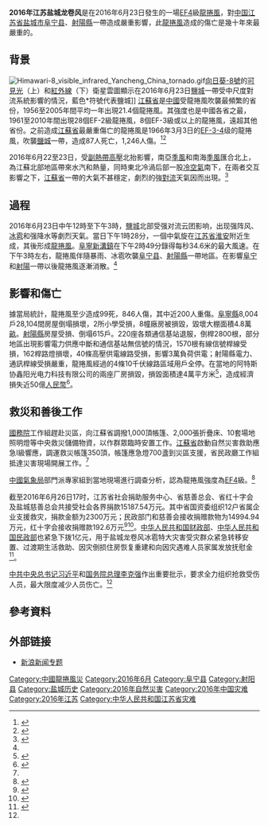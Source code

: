 {{UTC+8}}
{{Infobox storm
| name = 2016年江苏盐城龙卷风
| image = June 23, 2016, Eastern China thunderstorms.jpg
| alt = 
| caption = 6月23日下午1時25分（05:25[[UTC|UTC]]）,龍捲風形成前的[[可見光|可見光]][[衛星雲圖|衛星雲圖]]顯示一股強烈的雷雨區集結在[[中國東部|中國東部]][[江蘇|江蘇]]一帶
| type = 龙卷风
| active = 數小時
| lowest pressure = 
| lowest temperature =
| tornadoes =
| fujitascale = EF4
| formed = 2016年6月23日{{abbr|≈|大约}} 2:30 p.m. ([[北京时间|UTC+8:00]])
| highest winds = {{convert|165|-|200|mph|abbr=on|order=flip}}
| hail = 
| gusts =
| maximum snow = 
| power outages =
| total fatalities = 99人死，846人伤<ref name="EF4"></ref>
| damages = 不详<!--(2016 USD)-->
| areas affected= {{PRC}}<br />[[江苏省|江苏省]][[阜宁县|阜宁县]]、[[射陽縣|射陽縣]]一帶
| current advisories =
| enhanced = yes
| notes = 
}}
'''2016年江苏盐城龙卷风'''是在2016年6月23日發生的一場[[改良藤田级数|EF4]]級[[龍捲風|龍捲風]]，對[[中华人民共和国|中国]][[江苏省|江苏省]][[盐城市|盐城市]][[阜宁县|阜宁县]]、[[射陽縣|射陽縣]]一帶造成嚴重影響，此[[龍捲風|龍捲風]]造成的傷亡是幾十年來最嚴重的。

== 背景 ==
[[File:Himawari-8_visible_infrared_Yancheng_China_tornado.gif|left]][[向日葵-8號|向日葵-8號]]的[[可見光|可見光]]（上）和[[紅外線|紅外線]]（下）衛星雲圖顯示在2016年6月23日[[鹽城|鹽城]]一帶受中尺度對流系統影響的情況，藍色*符號代表鹽城]]
[[江蘇省|江蘇省]]是[[中國|中國]]受龍捲風吹襲最頻繁的省份，1956至2005年間平均一年出現21.4個龍捲風。其強度也是中國各省之最，1961至2010年間出現28個EF-2級龍捲風，8個EF-3級或以上的龍捲風，遠超其他省份。之前造成[[江蘇省|江蘇省]]最嚴重傷亡的龍捲風是1966年3月3日的[[改良藤田级数|EF-3-4]]级的龍捲風，吹襲[[鹽城|鹽城]]一帶，造成87人死亡，1,246人傷。<ref>{{Cite journal |title=中国龙卷的时空分布特征 |author=范雯杰、俞小鼎 |url=http://qxqk.nmc.cn/qx/ch/reader/view_abstract.aspx?file_no=20150701&flag=1 |journal=《气象》 |issue=7 |doi=10.7519/j.issn.1000-0526.2015.07.001 |year=2015 |volume=41 |page=793-805 |issn=1000-0526 |CN=11-2282/P |access-date=2021-10-02 |archive-date=2021-10-02 |archive-url=https://web.archive.org/web/20211002072128/http://qxqk.nmc.cn/qx/ch/reader/view_abstract.aspx?file_no=20150701&flag=1 }}</ref><ref>{{Cite journal |title=江苏省龙卷风灾害风险评价模型研究 |author=许遐祯、潘文卓、缪启龙 |url=http://dqkxxb.cnjournals.org/dqkxxb/article/abstract/20090608?st=article_issue |journal=《大气科学学报》 |issue=6 |year=2009 |page=792-797 |issn=1674-7097 |CN=32-1803/P |access-date=2021-10-02 |archive-date=2021-10-02 |archive-url=https://web.archive.org/web/20211002073103/http://dqkxxb.cnjournals.org/dqkxxb/article/abstract/20090608?st=article_issue }}</ref>

2016年6月22至23日，受[[副熱帶高壓|副熱帶高壓]]北抬影響，南亞[[季風|季風]]和南海[[季風|季風]]匯合北上，為江蘇北部地區帶來水汽和熱量，同時東北冷渦后部一股[[冷空氣|冷空氣]]南下，在兩者交互影響之下，[[江蘇省|江蘇省]]一帶的大氣不甚穩定，劇烈的強[[對流|對流]]天氣因而出現。<ref name="nmc">{{cite web|title=重要天气新闻通稿 6月23日下午 盐城北部发生极端天气|publisher=[[中國氣象局|中國氣象局]]|date=2016-06-24|url=https://web.archive.org/save/http://www.nmc.cn/publish/weatherperday/index.htm}}</ref>

== 過程 ==
2016年6月23日中午12時至下午3時，[[鹽城|鹽城]]北部受强对流云团影响，出现强阵风、[[冰雹|冰雹]]和强降水等劇烈天氣。當日下午1時28分，一個中氣旋在[[江苏省|江苏省]][[淮安市|淮安]]附近生成，其後形成[[龍捲風|龍捲風]]。[[阜寧|阜寧]][[新溝鎮|新溝鎮]]在下午2時49分錄得每秒34.6米的最大風速。在下午3時左右，龍捲風伴隨暴雨、冰雹吹襲[[阜宁县|阜宁县]]、[[射陽縣|射陽縣]]一帶地區。在影響[[阜宁|阜宁]]和[[射陽|射陽]]一帶以後龍捲風逐漸消散。<ref name=澎湃></ref>

== 影響和傷亡 ==
據當局統計，龍捲風至少造成99死，846人傷，其中近200人重傷。[[阜寧縣|阜寧縣]]8,004戶28,104間房屋倒塌損壞，2所小學受損，8幢廠房被損毀，毀壞大棚面積4.8萬[[畝|畝]]。[[射陽縣|射陽縣]]房屋受損、倒塌615戶。220座各類通信基站退服，倒桿2800根，部分地區出現影響電力供應中斷和通信基站無信號的情況，1570根有線信號桿線受損，162桿路燈損壞，40條高壓供電線路受損，影響3萬負荷供電；射陽縣電力、通訊桿線受損嚴重，龍捲風經過的4條10千伏線路區域用戶全停。在當地的阿特斯协鑫阳光电力科技有限公司的兩座厂房損毀，損毀面積達4萬平方米<ref name=澎湃>{{cite web|url=http://www.thepaper.cn/newsDetail_forward_1488127|title=江苏盐城遭龙卷风袭击|publisher=[[澎湃新聞|澎湃新聞]]|date=2016-06-23|accessdate=2016-06-23|archive-date=2016-06-24|archive-url=https://web.archive.org/web/20160624194807/http://www.thepaper.cn/newsDetail_forward_1488127|dead-url=no}}</ref>，造成經濟損失近50億[[人民幣|人民幣]]<ref>{{cite news|url=http://www.yangtse.com/jiangsu/2017/06/23/1277925.html|title=盐城“6·23”特大龙卷风灾后重建：一切让老百姓说了算|publisher=[[揚子晚報|揚子晚報]]|date=2017-06-23|accessdate=2018-11-05|archive-date=2018-11-05|archive-url=https://web.archive.org/web/20181105202452/http://www.yangtse.com/jiangsu/2017/06/23/1277925.html|dead-url=yes}}</ref>。

== 救災和善後工作 ==
[[中華人民共和國國務院|國務院]]工作組趕赴災區，向江蘇省調撥1,000頂帳篷、2,000張折疊床、10套場地照明燈等中央救災儲備物資，以作群眾臨時安置工作。[[江蘇省|江蘇省]]啟動自然災害救助應急Ⅰ級響應，調運救災帳篷350頂，帳篷應急燈700盞到災區支援，省民政廳工作組抵達災害現場開展工作。<ref name=澎湃></ref>

[[中國氣象局|中國氣象局]]部門派專家組到當地現場進行調查分析，認為龍捲風強度為[[改良藤田级数|EF4]]級。<ref name="EF4">{{cite news|url=http://www.chinanews.com/sh/2016/06-26/7917802.shtml|title=专家组确认盐城“6·23”龙卷风为EF4级 风力超17级|publisher=[[中國新聞網|中國新聞網]]|date=2016-06-26|accessdate=2016-06-26|archive-date=2016-06-27|archive-url=https://web.archive.org/web/20160627143222/http://www.chinanews.com/sh/2016/06-26/7917802.shtml|dead-url=no}}</ref>

截至2016年6月26日17时，江苏省社会捐助服务中心、省慈善总会、省红十字会及盐城慈善总会共接受社会各界捐款15187.54万元。其中省国资委组织12户省属企业支援救灾，捐款金额为2300万元；民政部门和慈善会接收捐赠款物为14994.94万元，红十字会接收捐赠款192.6万元<ref>{{cite web|url=http://www.js.chinanews.com/news/2016/0627/156452.html|title=盐城龙卷风冰雹特大灾害已接受救灾捐赠15187万元|publisher=新华报业网|date=2016-06-27|accessdate=2016-06-28|archive-date=2016-08-14|archive-url=https://web.archive.org/web/20160814111032/http://www.js.chinanews.com/news/2016/0627/156452.html|dead-url=yes}}</ref><ref>{{cite web|url=http://news.ifeng.com/a/20160624/49236422_0.shtml|title=江苏省国资委组织省属企业支援盐城救灾 共捐款2300万元|publisher=中国江苏网|date=2016-06-24|accessdate=2016-06-25|archive-date=2016-08-10|archive-url=https://web.archive.org/web/20160810220444/http://news.ifeng.com/a/20160624/49236422_0.shtml|dead-url=no}}</ref>。[[中华人民共和国财政部|中华人民共和国财政部]]、[[中华人民共和国民政部|中华人民共和国民政部]]也紧急下拨1亿元，用于盐城龙卷风冰雹特大灾害受灾群众紧急转移安置、过渡期生活救助、因灾倒损住房恢复重建和向因灾遇难人员家属发放抚慰金<ref>{{cite web|url=http://news.sina.com.cn/c/2016-06-25/doc-ifxtmwri4440785.shtml|title=财政部民政部下拨1亿元支持盐城风灾群众救助|publisher=中国新闻网|date=2016-06-25|accessdate=2016-06-25|archive-date=2016-07-11|archive-url=https://web.archive.org/web/20160711194416/http://news.sina.com.cn/c/2016-06-25/doc-ifxtmwri4440785.shtml|dead-url=no}}</ref>。

[[中国共产党中央委员会总书记|中共中央总书记]][[习近平|习近平]]和[[中华人民共和国国务院总理|国务院总理]][[李克强|李克强]]作出重要批示，要求全力组织抢救受伤人员，最大限度减少人员伤亡。<ref name=澎湃></ref>

== 參考資料 ==
{{Reflist|2}}

== 外部链接 ==
{{Wikinews|中国江苏盐城遭龙卷风冰雹灾害袭击 已致98人遇难}}
*[http://news.sina.com.cn/c/z/jsfnzljfbbxj2016/ 新浪新闻专题]{{Wayback|url=http://news.sina.com.cn/c/z/jsfnzljfbbxj2016/ |date=20160627014343 }}
[[Category:中國龍捲風災|Category:中國龍捲風災]]
[[Category:2016年6月|Category:2016年6月]]
[[Category:阜宁县|Category:阜宁县]]
[[Category:射阳县|Category:射阳县]]
[[Category:盐城历史|Category:盐城历史]]
[[Category:2016年自然災害|Category:2016年自然災害]]
[[Category:2016年中国灾难|Category:2016年中国灾难]]
[[Category:2016年江苏|Category:2016年江苏]]
[[Category:中华人民共和国江苏省灾难|Category:中华人民共和国江苏省灾难]]